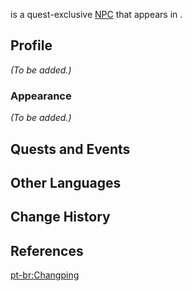 {{Meta
<!-- REMOVE THIS TEMPLATE AFTER ADDING MISSING INFO -->
|missing_NPC_profile  = yes
}}
{{Character Infobox
|type             = Quest NPC
|image            = NPC Changping.png
|realname         = 
|region           = Liyue
|location         = Liyue
|affiliation      = 
|title            = 
|voiceEN          = [https://www.joshuadavidking.com/ Joshua David King]<ref>Twitter: [https://twitter.com/joshuadavdking/status/1463385481819955204 EN VA Self Announcement] ([https://web.archive.org/web/20211124181223/https://twitter.com/joshuadavdking/status/1463385481819955204 Archived])</ref>
|voiceCN          = 
|voiceJP          = 
}}
{{Lang|'''Changping'''|zh=长平|zh_rm=Chángpíng}} is a quest-exclusive [[NPC]] that appears in {{Quest|Qingce Village Treasure Hunt}}.
<!--
==Location==
<gallery>
NPC Location Changping & Defu.png|Changping's location
NPC Location Changping & Defu Context.png|Additional context
</gallery>
-->
==Profile==
''(To be added.)''

===Appearance===
''(To be added.)''

==Quests and Events==
{{Quests and Events}}

==Other Languages==
{{Other Languages
|default_hidden = 1
|en      = Changping
|zhs     = 长平
|zhs_rm  = Chángpíng
|zht     = 長平
|zht_rm  = Chángpíng
|ja      = 長平
|ja_rm   = Chouhei{{Assumed}}
|ko      = 장평
|es      = Changping
|fr      = Changping
|ru      = Чан Пин
|th      = Changping
|vi      = Changping
|de      = Changping
|id      = Changping
|pt      = Changping
|tr      = Changping
|it      = Changping
}}

==Change History==
{{Change History|2.3}}

==References==
{{Reflist}}

[[pt-br:Changping]]